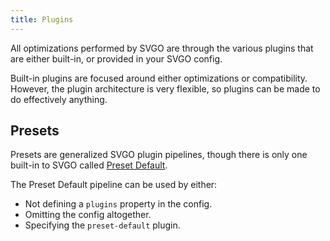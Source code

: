```yaml
---
title: Plugins
---
```


All optimizations performed by SVGO are through the various plugins that are either built-in, or provided in your SVGO config.

Built-in plugins are focused around either optimizations or compatibility. However, the plugin architecture is very flexible, so plugins can be made to do effectively anything.

## Presets

Presets are generalized SVGO plugin pipelines, though there is only one built-in to SVGO called [Preset Default](/docs/preset-default/).

The Preset Default pipeline can be used by either:

- Not defining a `plugins` property in the config.
- Omitting the config altogether.
- Specifying the `preset-default` plugin.
